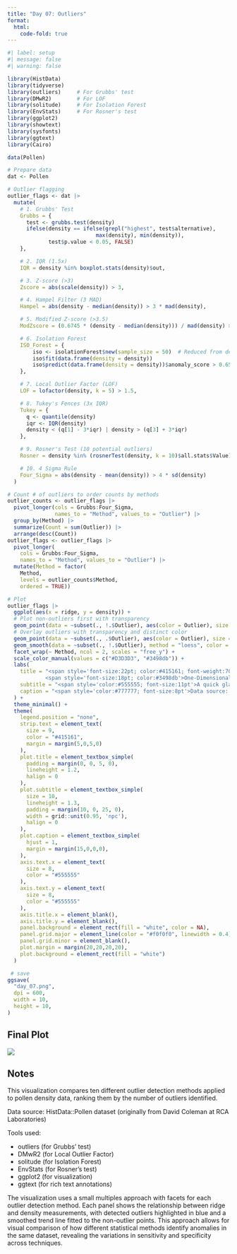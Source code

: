 ```yaml
---
title: "Day 07: Outliers"
format:
  html:
    code-fold: true
---
```



```r
#| label: setup
#| message: false
#| warning: false

library(HistData)
library(tidyverse)
library(outliers)     # For Grubbs' test
library(DMwR2)        # For LOF
library(solitude)     # For Isolation Forest
library(EnvStats)     # For Rosner's test
library(ggplot2)
library(showtext)
library(sysfonts)
library(ggtext)
library(Cairo)

data(Pollen)

# Prepare data
dat <- Pollen

# Outlier flagging
outlier_flags <- dat |>
  mutate(
    # 1. Grubbs' Test
    Grubbs = {
      test <- grubbs.test(density)
      ifelse(density == ifelse(grepl("highest", test$alternative),
                            max(density), min(density)),
             test$p.value < 0.05, FALSE)
    },

    # 2. IQR (1.5x)
    IQR = density %in% boxplot.stats(density)$out,

    # 3. Z-score (>3)
    Zscore = abs(scale(density)) > 3,

    # 4. Hampel Filter (3 MAD)
    Hampel = abs(density - median(density)) > 3 * mad(density),

    # 5. Modified Z-score (>3.5)
    ModZscore = (0.6745 * (density - median(density))) / mad(density) > 3.5,

    # 6. Isolation Forest
    ISO_Forest = {
        iso <- isolationForest$new(sample_size = 50)  # Reduced from default 256
        iso$fit(data.frame(density = density))
        iso$predict(data.frame(density = density))$anomaly_score > 0.65
    },

    # 7. Local Outlier Factor (LOF)
    LOF = lofactor(density, k = 5) > 1.5,

    # 8. Tukey's Fences (3x IQR)
    Tukey = {
      q <- quantile(density)
      iqr <- IQR(density)
      density < (q[1] - 3*iqr) | density > (q[3] + 3*iqr)
    },

    # 9. Rosner's Test (10 potential outliers)
    Rosner = density %in% (rosnerTest(density, k = 10)$all.stats$Value),

    # 10. 4 Sigma Rule
    Four_Sigma = abs(density - mean(density)) > 4 * sd(density)
  )

# Count # of outliers to order counts by methods
outlier_counts <- outlier_flags |>
  pivot_longer(cols = Grubbs:Four_Sigma,
               names_to = "Method", values_to = "Outlier") |>
  group_by(Method) |>
  summarize(Count = sum(Outlier)) |>
  arrange(desc(Count))
outlier_flags <- outlier_flags |>
  pivot_longer(
    cols = Grubbs:Four_Sigma,
    names_to = "Method", values_to = "Outlier") |>
  mutate(Method = factor(
    Method,
    levels = outlier_counts$Method,
    ordered = TRUE))

# Plot
outlier_flags |>
  ggplot(aes(x = ridge, y = density)) +
  # Plot non-outliers first with transparency
  geom_point(data = ~subset(., !.$Outlier), aes(color = Outlier), size = 1.5, alpha = 0.6) +
  # Overlay outliers with transparency and distinct color
  geom_point(data = ~subset(., .$Outlier), aes(color = Outlier), size = 1.5, alpha = 0.8) +
  geom_smooth(data = ~subset(., !.$Outlier), method = "loess", color = "#415161", lwd = 0.4, level = 0.99) +
  facet_wrap(~ Method, ncol = 2, scales = "free_y") +
  scale_color_manual(values = c("#D3D3D3", "#3498db")) +
  labs(
    title = "<span style='font-size:22pt; color:#415161; font-weight:700'>DETECTING OUTLIERS OF POLLEN DENSITY</span><br>
            <span style='font-size:18pt; color:#3498db'>One-Dimensional Methods Ranked by the Most Outliers Found First</span>",
    subtitle = "<span style='color:#555555; font-size:11pt'>A quick glance at a fictional one-dimension outlier detection for this fictional dataset, originally crafted by David Coleman at RCA Laboratories in Princeton, N.J., and presented as a challenge at the 1986 American Statistical Association meeting. This visualization pits ten outlier detection methods against each other to uncover somewhat misfit density of pollen grains while plotting the relationship of ridge against density. Blue points are the outliers that dared to stand out, while grey points play it safe in the crowd.</span>",
    caption = "<span style='color:#777777; font-size:8pt'>Data source: HistData::Pollen | Visualization: @gnoblet</span>"
  ) +
  theme_minimal() +
  theme(
    legend.position = "none",
    strip.text = element_text(
      size = 9,
      color = "#415161",
      margin = margin(5,0,5,0)
    ),
    plot.title = element_textbox_simple(
      padding = margin(0, 0, 5, 0),
      lineheight = 1.2,
      halign = 0
    ),
    plot.subtitle = element_textbox_simple(
      size = 10,
      lineheight = 1.3,
      padding = margin(10, 0, 25, 0),
      width = grid::unit(0.95, 'npc'),
      halign = 0
    ),
    plot.caption = element_textbox_simple(
      hjust = 1,
      margin = margin(15,0,0,0),
    ),
    axis.text.x = element_text(
      size = 8,
      color = "#555555"
    ),
    axis.text.y = element_text(
      size = 8,
      color = "#555555"
    ),
    axis.title.x = element_blank(),
    axis.title.y = element_blank(),
    panel.background = element_rect(fill = "white", color = NA),
    panel.grid.major = element_line(color = "#f0f0f0", linewidth = 0.4),
    panel.grid.minor = element_blank(),
    plot.margin = margin(20,20,20,20),
    plot.background = element_rect(fill = "white")
  )

 # save
ggsave(
  "day_07.png",
  dpi = 600,
  width = 10,
  height = 10,
)
```

## Final Plot

![](day_07.png)

## Notes

This visualization compares ten different outlier detection methods applied to pollen density data, ranking them by the number of outliers identified.

Data source: HistData::Pollen dataset (originally from David Coleman at RCA Laboratories)

Tools used:

- outliers (for Grubbs' test)
- DMwR2 (for Local Outlier Factor)
- solitude (for Isolation Forest)
- EnvStats (for Rosner's test)
- ggplot2 (for visualization)
- ggtext (for rich text annotations)

The visualization uses a small multiples approach with facets for each outlier detection method. Each panel shows the relationship between ridge and density measurements, with detected outliers highlighted in blue and a smoothed trend line fitted to the non-outlier points. This approach allows for visual comparison of how different statistical methods identify anomalies in the same dataset, revealing the variations in sensitivity and specificity across techniques.
